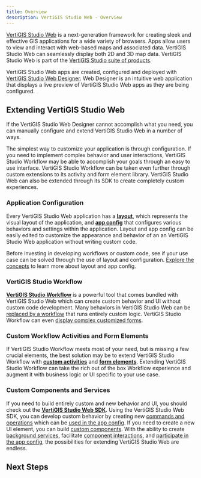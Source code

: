 ```yaml
---
title: Overview
description: VertiGIS Studio Web - Overview
---
```



[VertiGIS Studio Web](https://www.vertigisstudio.com/products/vertigis-studio-web/) is a next-generation framework for creating sleek and effective GIS applications for a wide variety of browsers. Apps allow users to view and interact with web-based maps and associated data. VertiGIS Studio Web can seamlessly display both 2D and 3D map data. VertiGIS Studio Web is part of the [VertiGIS Studio suite of products](https://www.vertigisstudio.com/products/).

VertiGIS Studio Web apps are created, configured and deployed with [VertiGIS Studio Web Designer](https://apps.vertigisstudio.com/web/designer/). Web Designer is an intuitive web application that displays a live preview of VertiGIS Studio Web apps as they are being configured.

<DesignerCallout />

## Extending VertiGIS Studio Web

If the VertiGIS Studio Web Designer cannot accomplish what you need, you can manually configure and extend VertiGIS Studio Web in a number of ways.

The simplest way to customize your application is through configuration. If you need to implement complex behavior and user interactions, VertiGIS Studio Workflow may be able to accomplish your goals through an easy to use interface. VertiGIS Studio Workflow can be taken even further through custom extensions to its activity and form element library. VertiGIS Studio Web can also be extended through its SDK to create completely custom experiences.

<ExtensibilitySpectrum
    configLink="#application-configuration"
    workflowLink="#vertigis-studio-workflow"
    customWorkflowLink="#custom-workflow-activities-and-form-elements"
    customCodeLink="#custom-components-and-services"
/>

### Application Configuration

Every VertiGIS Studio Web application has a [**layout**](configuration-layout-getting-started.mdx), which represents the visual layout of the application, and [**app config**](configuration-app-config-getting-started.mdx) that configures various behaviors and settings within the application. Layout and app config can be easily edited to customize the appearance and behavior of an an VertiGIS Studio Web application without writing custom code.

Before investing in developing workflows or custom code, see if your use case can be solved through the use of layout and configuration. [Explore the concepts](key-concepts.mdx) to learn more about layout and app config.

### VertiGIS Studio Workflow

<!-- TODO - does VertiGIS Studio Workflow come bundled with VertiGIS Studio Web? -->

[**VertiGIS Studio Workflow**](https://docs.vertigisstudio.com/workflow/) is a powerful tool that comes bundled with VertiGIS Studio Web which can create custom behavior and UI without custom code development. Many behaviors in VertiGIS Studio Web can be [replaced by a workflow](tutorial-change-default-map-click-behavior.mdx) that runs entirely custom logic. VertiGIS Studio Workflow can even [display complex customized forms](https://docs.vertigisstudio.com/workflow/latest/help/forms.html).

### Custom Workflow Activities and Form Elements

If VertiGIS Studio Workflow meets most of your need, but is missing a few crucial elements, the best solution may be to extend VertiGIS Studio Workflow with **[custom activities](tutorial-implement-custom-activity.mdx)** and **[form elements](tutorial-implement-custom-form-elements.mdx)**. Extending VertiGIS Studio Workflow can take the rich out of the box Workflow experience and augment it with business logic or UI specific to your use case.

### Custom Components and Services

If you need to build entirely custom and new behavior and UI, you should check out the [**VertiGIS Studio Web SDK**](sdk-overview.mdx). Using the VertiGIS Studio Web SDK, you can develop custom behavior by creating new [commands and operations](tutorial-implement-command-operation.mdx) which can be [used in the app config](configuration-commands-operations.mdx). If you need to create a new UI element, you can build [custom components](sdk-components-create.mdx). With the ability to create [background services](tutorial-service-dynamic-data.mdx), facilitate [component interactions](sdk-components-interactions.mdx), and [participate in the app config](tutorial-implement-component-participate-app-config.mdx), the possibilities for extending VertiGIS Studio Web are endless.

## Next Steps

<UseCaseContainer>
    <UseCaseCard
        title="Layout and App Config"
        description="Learn more about the layout and app config"
        link={useBaseUrl("docs/web/key-concepts")}
    />
    <UseCaseCard
        title="Running Workflows in VertiGIS Studio Web"
        description="Learn how to build and run a workflow in VertiGIS Studio Web"
        link="https://docs.vertigisstudio.com/webviewer/latest/admin-help/Default.htm#gwv/add-a-workflow-to-an-app.htm"
    />
    <UseCaseCard
        title="Building Custom Workflow Activities"
        description="Learn how to build custom workflow activities for VertiGIS Studio Web"
        link={useBaseUrl(
            "docs/web/tutorial-implement-custom-activity"
        )}
    />
    <UseCaseCard
        title="VertiGIS Studio Web SDK"
        description="Develop custom commands and operations, components, and services using the VertiGIS Studio Web SDK"
        link={useBaseUrl("docs/web/sdk-overview")}
    />
</UseCaseContainer>
